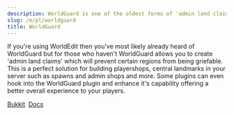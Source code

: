 ```yaml
---
description: WorldGuard is one of the oldest forms of 'admin land claim' systems and has been a core plugin for many servers over the last decade or so.
slug: /e/pl/worldguard
title: WorldGuard
---
```


If you're using WorldEdit then you've most likely already heard of WorldGuard but for those who haven't WorldGuard allows you to create 'admin land claims' which will prevent certain regions from being griefable. This is a perfect solution for building playershops, central landmarks in your server such as spawns and admin shops and more. Some plugins can even hook into the WorldGuard plugin and enhance it's capability offering a better overall experience to your players.

<div>
<a class="button button--outline button--primary" href="https://dev.bukkit.org/projects/worldguard/files">Bukkit</a>&nbsp;
<a class="button button--outline button--primary" href="https://worldguard.enginehub.org/en/latest/">Docs</a>
</div>